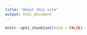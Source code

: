 ```yaml
---
title: "About this site"
output: html_document
---
```


```r
knitr::opts_chunk$set(echo = FALSE)
```

